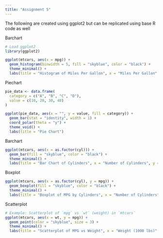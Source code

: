 ```yaml
---
title: "Assignment 5"
---
```


The following are created using ggplot2 but can be replicated using base R code as well

Barchart

```r
# Load ggplot2
library(ggplot2)

ggplot(mtcars, aes(x = mpg)) +
  geom_histogram(binwidth = 5, fill = "skyblue", color = "black") +
  theme_minimal() +
  labs(title = "Histogram of Miles Per Gallon", x = "Miles Per Gallon", y = "Frequency")

```

Piechart

```r
pie_data <- data.frame(
  category = c("A", "B", "C", "D"),
  value = c(10, 20, 30, 40)
)

ggplot(pie_data, aes(x = "", y = value, fill = category)) +
  geom_bar(stat = "identity", width = 1) +
  coord_polar(theta = "y") +
  theme_void() +
  labs(title = "Pie Chart")


```

Barchart

```r
ggplot(mtcars, aes(x = as.factor(cyl))) +
  geom_bar(fill = "skyblue", color = "black") +
  theme_minimal() +
  labs(title = "Bar Chart of Cylinders", x = "Number of Cylinders", y = "Count")

```

Boxplot

```r
ggplot(mtcars, aes(x = as.factor(cyl), y = mpg)) +
  geom_boxplot(fill = "skyblue", color = "black") +
  theme_minimal() +
  labs(title = "Boxplot of MPG by Cylinders", x = "Number of Cylinders", y = "Miles Per Gallon")

```

Scatterplot

```r
# Example: Scatterplot of `mpg` vs `wt` (weight) in `mtcars`
ggplot(mtcars, aes(x = wt, y = mpg)) +
  geom_point(color = "skyblue", size = 3) +
  theme_minimal() +
  labs(title = "Scatterplot of MPG vs Weight", x = "Weight (1000 lbs)", y = "Miles Per Gallon")


```
